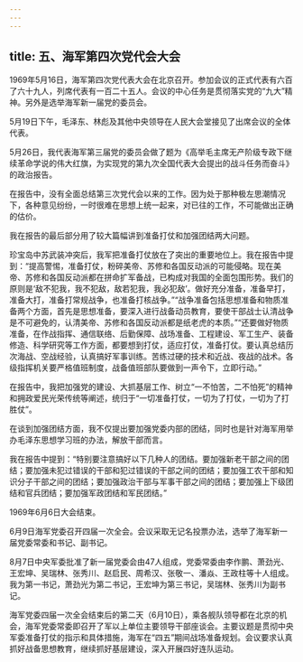 ```yaml
---
---
---
```

title: 五、海军第四次党代会大会
---




1969年5月16日，海军第四次党代表大会在北京召开。参加会议的正式代表有六百了六十九人，列席代表有一百二十五人。会议的中心任务是贯彻落实党的“九大”精神。另外是选举海军新一届党的委员会。

5月19日下午，毛泽东、林彪及其他中央领导在人民大会堂接见了出席会议的全体代表。

5月26日，我代表海军第三届党的委员会做了题为《高举毛主席无产阶级专政下继续革命学说的伟大红旗，为实现党的第九次全国代表大会提出的战斗任务而奋斗》的政治报告。

在报告中，没有全面总结第三次党代会以来的工作。因为处于那种极左思潮情况下，各种意见纷纷，一时很难在思想上统一起来，对已往的工作，不可能做出正确的估价。

我在报告的最后部分用了较大篇幅讲到准备打仗和加强团结两大问题。

珍宝岛中苏武装冲突后，我军把准备打仗放在了突出的重要地位上。我在报告中提到：“提高警惕，准备打仗，粉碎美帝、苏修和各国反动派的可能侵略。现在美帝、苏修和各国反动派都在拼命扩军备战，已构成对我国的全面包围形势。我们的原则是‘敌不犯我，我不犯敌，敌若犯我，我必犯敌’。做好充分准备，准备早打，准备大打，准备打常规战争，也准备打核战争。”“战争准备包括思想准备和物质准备两个方面，首先是思想准备，要深入进行战备动员教育，要使干部战士认清战争是不可避免的，认清美帝、苏修和各国反动派都是纸老虎的本质。”“还要做好物质准备，在作战指挥、通信联络、后勤保障、战场准备、工程建设、军工生产、装备修造、科学研究等工作方面，都要想到打仗，适应打仗，准备打仗。要认真总结历次海战、空战经验，认真搞好军事训练。苦练过硬的技术和近战、夜战的战术。各级指挥机关要严格值班制度，战备值班部队要做到一声令下，立即行动。”

在报告中，我把加强党的建设、大抓基层工作、树立“一不怕苦，二不怕死”的精神和拥政爱民光荣传统等阐述，统归于“一切准备打仗，一切为了打仗，一切为了打胜仗”。

在谈到加强团结方面，我不仅提出要加强党委内部的团结，同时也是针对海军用举办毛泽东思想学习班的办法，解放干部而言。

我在报告中提到：“特别要注意搞好以下几种人的团结。要加强新老干部之间的团结；要加强未犯过错误的干部和犯过错误的干部之间的团结；要加强工农干部和知识分子干部之间的团结；要加强政治干部与军事干部之间的团结；要加强上下级团结和官兵团结；要加强军政团结和军民团结。”

1969年6月6日大会结束。

6月9日海军党委召开四届一次全会。会议采取无记名投票办法，选举了海军新一届党委常委和书记、副书记。

8月7日中央军委批准了新一届党委会由47人组成，党委常委由李作鹏、萧劲光、王宏坤、吴瑞林、张秀川、赵启民、周希汉、张敬一、潘焱、王政柱等十人组成。我为第一书记，萧劲光为第二书记，王宏坤为第三书记，吴瑞林、张秀川为副书记。

海军党委四届一次全会结束后的第二天（6月10日），乘各舰队领导都在北京的机会，海军党委常委即召开了军以上单位主要领导干部座谈会。主要议题是贯彻中央军委准备打仗的指示和具体措施，海军在“四五”期间战场准备规划。会议要求认真抓好战备思想教育，继续抓好基层建设，深入开展四好连队运动。